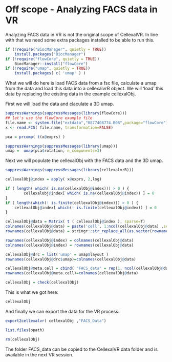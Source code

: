 # Off scope - Analyzing FACS data in VR

Analyzing FACS data in VR is not the original scope of CellexalVR.
In line with that we need some extra packages installed to be able to run this.

```{r}
if (!require("BiocManager", quietly = TRUE))
    install.packages("BiocManager")
if (!require("flowCore", quietly = TRUE))
	BiocManager::install("flowCore")
if (!require("umap", quietly = TRUE))
	install.packages( c( 'umap' ) )

```

What we will do here is load FACS data from a fsc file, calculate a umap from the data and load this data into a cellexalvrR object.
We will 'load' this data by replacing the existing data in the example cellexalObj.


First we will load the data and claculate a 3D umap.

```{r}
suppressWarnings(suppressMessages(library(flowCore)))
## let's use the flowCore example file
file.name <- system.file("extdata","0877408774.B08",package="flowCore")
x <- read.FCS( file.name, transformation=FALSE)

pca = prcomp( t(x@exprs) )

suppressWarnings(suppressMessages(library(umap)))
umap =  umap(pca$rotation, n_components=3)
```

Next we will populate the cellexalObj with the FACS data and the 3D umap.

```{r}
suppressWarnings(suppressMessages(library(cellexalvrR)))

cellexalObj@index = apply( x@exprs, 2,log)

if ( length( which( is.na(cellexalObj@index))) > 0 ) {
	    cellexalObj@index[ which( is.na(cellexalObj@index)) ] = 0
}
if ( length(which(! is.finite(cellexalObj@index))) > 0 ) {
	cellexalObj@index[ which(! is.finite(cellexalObj@index)) ] = 0
}

cellexalObj@data = Matrix( t ( cellexalObj@index ), sparse=T)
colnames(cellexalObj@data) = paste('cell', 1:ncol(cellexalObj@data) ,sep ="_" )
rownames(cellexalObj@data) = stringr::str_replace_all(as.vector(rownames(cellexalObj@data)) ,"\\s\\s*", "_" )

rownames(cellexalObj@index) = colnames(cellexalObj@data)
colnames(cellexalObj@index) = rownames(cellexalObj@data)

cellexalObj@drc = list('umap' = umap$layout )
rownames(cellexalObj@drc$umap)=colnames(cellexalObj@data)

cellexalObj@meta.cell = cbind( "FACS_data" = rep(1, ncol(cellexalObj@data)), "saveKeep" = rep(1, ncol(cellexalObj@data)) )
rownames(cellexalObj@meta.cell)=colnames(cellexalObj@data)

cellexalObj = check(cellexalObj)

```

This is what we got here:

```{r}
cellexalObj
```


And finally we can export the data for the VR process:

```{r}
export2cellexalvr( cellexalObj ,"FACS_Data")

list.files(opath)

```

```{r, include=FALSE, eval=T}
rm(cellexalObj)
```

The folder FACS_data can be copied to the CellexalVR data folder and is available in the next VR session.

